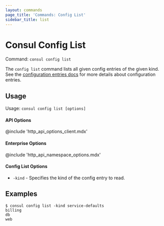 ```yaml
---
layout: commands
page_title: 'Commands: Config List'
sidebar_title: list
---
```


# Consul Config List

Command: `consul config list`

The `config list` command lists all given config entries of the given kind.
See the [configuration entries docs](/docs/agent/config_entries) for more
details about configuration entries.

## Usage

Usage: `consul config list [options]`

#### API Options

@include 'http_api_options_client.mdx'

#### Enterprise Options

@include 'http_api_namespace_options.mdx'

#### Config List Options

- `-kind` - Specifies the kind of the config entry to read.

## Examples

    $ consul config list -kind service-defaults
    billing
    db
    web

